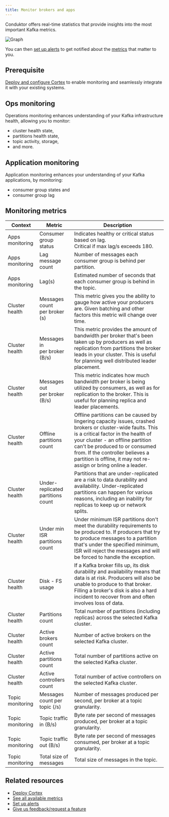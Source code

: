 ```yaml
---
title: Monitor brokers and apps
---
```


Conduktor offers real-time statistics that provide insights into the most important Kafka metrics.

![Graph](/images/monitoringGraph.png)

You can then [set up alerts](/guide/monitor-brokers-apps/alerts) to get notified about the [metrics](#monitoring-metrics) that matter to you.

## Prerequisite

[Deploy and configure Cortex](/guide/conduktor-in-production/deploy-artifacts/deploy-cortex) to enable monitoring and seamlessly integrate it with your existing systems.

## Ops monitoring

Operations monitoring enhances understanding of your Kafka infrastructure health, allowing you to monitor:

- cluster health state,
- partitions health state,
- topic activity, storage,
- and more.

## Application monitoring

Application monitoring enhances your understanding of your Kafka applications, by monitoring:

- consumer group states and
- consumer group lag

## Monitoring metrics

| Context | Metric | Description |
|-----|---------------|---------------|
| Apps monitoring | Consumer group status | Indicates healthy or critical status based on lag. <br />Critical if max lag/s exceeds 180. |
| Apps monitoring | Lag message count | Number of messages each consumer group is behind per partition. |
| Apps monitoring | Lag(s) | Estimated number of seconds that each consumer group is behind in the topic. |
| Cluster health | Messages count <br />per broker (s) | This metric gives you the ability to gauge how active your producers are. Given batching and other factors this metric will change over time. |
| Cluster health | Messages in <br />per broker (B/s) | This metric provides the amount of bandwidth per broker that's been taken up by producers as well as replication from partitions the broker leads in your cluster. This is useful for planning well distributed leader placement. |
| Cluster health | Messages out <br />per broker (B/s) | This metric indicates how much bandwidth per broker is being utilized by consumers, as well as for replication to the broker. This is useful for planning replica and leader placements. |
| Cluster health | Offline partitions count | Offline partitions can be caused by lingering capacity issues, crashed brokers or cluster-wide faults. This is a critical factor in the health of your cluster - an offline partition can't be produced to or consumed from. If the controller believes a partition is offline, it may not re-assign or bring online a leader. |
| Cluster health | Under-replicated partitions count | Partitions that are under-replicated are a risk to data durability and availability. Under-replicated partitions can happen for various reasons, including an inability for replicas to keep up or network splits. |
| Cluster health | Under min ISR partitions count | Under minimum ISR partitions don't meet the durability requirements to be produced to. If producers that try to produce messages to a partition that's under the specified minimum, ISR will reject the messages and will be forced to handle the exception. |
| Cluster health | Disk - FS usage | If a Kafka broker fills up, its disk durability and availability means that data is at risk. Producers will also be unable to produce to that broker. Filling a broker's disk is also a hard incident to recover from and often involves loss of data. |
| Cluster health | Partitions count | Total number of partitions (including replicas) across the selected Kafka cluster. |
| Cluster health | Active brokers count | Number of active brokers on the selected Kafka cluster. |
| Cluster health | Active partitions count | Total number of partitions active on the selected Kafka cluster. |
| Cluster health | Active controllers count | Total number of active controllers on the selected Kafka cluster. |
| Topic monitoring | Messages count per topic (/s) | Number of messages produced per second, per broker at a topic granularity. |
| Topic monitoring | Topic traffic in (B/s) | Byte rate per second of messages produced, per broker at a topic granularity. |
| Topic monitoring | Topic traffic out (B/s) | Byte rate per second of messages consumed, per broker at a topic granularity. |
| Topic monitoring | Total size of messages | Total size of messages in the topic. |

## Related resources

- [Deploy Cortex](/guide/conduktor-in-production/deploy-artifacts/deploy-cortex)
- [See all available metrics](/guide/reference/metric-reference)
- [Set up alerts](/guide/monitor-brokers-apps/alerts)
- [Give us feedback/request a feature](https://conduktor.io/roadmap)
